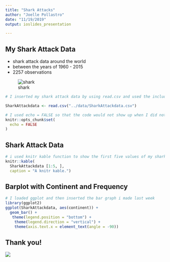 ```yaml
---
title: "Shark Attacks"
author: "Joelle Pollastro"
date: "11/19/2019"
output: ioslides_presentation

---
```


## My Shark Attack Data
- shark attack data around the world
- between the years of 1960 - 2015
- 2257 observations


![shark](https://s.hdnux.com/photos/01/00/57/20/16970768/7/gallery_medium.jpg)

```r
# I inserted my shark attack data by using read.csv and used the include = FALSE function so it would not show up on my slides after I knit it 

SharkAttackdata <- read.csv("../data/SharkAttackdata.csv")

```


```r
# I used echo = FALSE so that the code would not show up when I did not want it to and include = FALSE so that it would not show up this time 
knitr::opts_chunk$set(
  echo = FALSE
)
```

## Shark Attack Data
```r
# i used knitr kable function to show the first five values of my shark attack data table in a more aestetically pleasing way
knitr::kable(
  SharkAttackdata [1:5, ], 
  caption = "A knitr kable.")

```

## Barplot with Continent and Frequency
```r
# I loaded ggplot and then inserted the bar graph i made last week 
library(ggplot2)
ggplot(SharkAttackdata, aes(continent)) +
  geom_bar() +
   theme(legend.position = "bottom") +
    theme(legend.direction = "vertical") +
    theme(axis.text.x = element_text(angle = -90))
```

## Thank you!
![](https://media1.giphy.com/media/107gPMgIBBleA8/giphy.gif)

